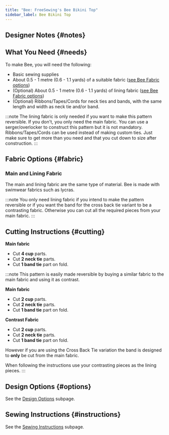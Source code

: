```yaml
---
title: "Bee: FreeSewing's Bee Bikini Top"
sidebar_label: Bee Bikini Top
---
```



<DocusaurusDoc>
  <DesignInfo design="bee" noDocsLink />
</DocusaurusDoc>

## Designer Notes {#notes}

<Notes />

## What You Need {#needs}

To make Bee, you will need the following:

- Basic sewing supplies
- About 0.5 - 1 metre (0.6 - 1.1 yards) of a suitable fabric ([see Bee Fabric options](/docs/designs/bee#fabric))
- (Optional) About 0.5 - 1 metre (0.6 - 1.1 yards) of lining fabric ([see Bee Fabric options](/docs/designs/bee#fabric))
- (Optional) Ribbons/Tapes/Cords for neck ties and bands, with the same length and width as neck tie and/or band.

:::note
The lining fabric is only needed if you want to make this pattern reversible. If you don't, you only need the main fabric.
You can use a serger/overlocker to construct this pattern but it is not mandatory.
Ribbons/Tapes/Cords can be used instead of making custom ties. Just make sure to get more than you need and that you cut down to size after construction.
:::

## Fabric Options {#fabric}

### Main and Lining Fabric

The main and lining fabric are the same type of material. Bee is made with swimwear fabrics such as lycras.

:::note
You only need lining fabric if you intend to make the pattern reversible or if you want the band for the cross back tie variant to be a contrasting fabric. Otherwise you can cut all the required pieces from your main fabric.
:::

## Cutting Instructions {#cutting}

**Main fabric**

- Cut **4 cup** parts.
- Cut **2 neck tie** parts.
- Cut **1 band tie** part on fold.

:::note
This pattern is easily made reversible by buying a similar fabric to the main fabric and using it as contrast.

**Main fabric**

- Cut **2 cup** parts.
- Cut **2 neck tie** parts.
- Cut **1 band tie** part on fold.

**Contrast Fabric**

- Cut **2 cup** parts.
- Cut **2 neck tie** parts.
- Cut **1 band tie** part on fold.

However if you are using the Cross Back Tie variation the band is designed to **only** be cut from the main fabric.

When following the instructions use your contrasting pieces as the lining pieces.
:::

## Design Options {#options}

<MiniTip>See the [Design Options](/docs/designs/bee/options/) subpage.</MiniTip>

## Sewing Instructions {#instructions}

<MiniTip>See the [Sewing Instructions](/docs/designs/bee/instructions/) subpage.</MiniTip>
